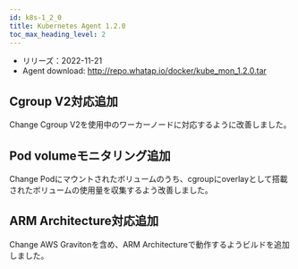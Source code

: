 ```yaml
---
id: k8s-1_2_0
title: Kubernetes Agent 1.2.0
toc_max_heading_level: 2
---
```



-   リリーズ：2022-11-21
-   Agent download: http://repo.whatap.io/docker/kube_mon_1.2.0.tar

## Cgroup V2対応追加

<Status>Change</Status> Cgroup V2を使用中のワーカーノードに対応するように改善しました。

## Pod volumeモニタリング追加

<Status>Change</Status> Podにマウントされたボリュームのうち、cgroupにoverlayとして搭載されたボリュームの使用量を収集するよう改善しました。

## ARM Architecture対応追加

<Status>Change</Status> AWS Gravitonを含め、ARM Architectureで動作するようビルドを追加しました。
